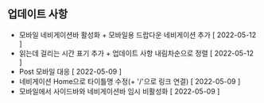 
<HeadPost title='블로그에 오신걸 환영합니다!' createdDate='2022-05-03' updatedDate='2022-05-03' />

## 업데이트 사항

- 모바일 네비게이션바 활성화 + 모바일용 드랍다운 네비게이션 추가 [ 2022-05-12 ]
- 읽는데 걸리는 시간 표기 추가 + 업데이트 사항 내림차순으로 정렬 [ 2022-05-12 ]
- Post 모바일 대응 [ 2022-05-09 ]
- 네비게이션 Home으로 타이틀명 수정(+ '/'으로 링크 연결) [ 2022-05-09 ]
- 모바일에서 사이드바와 네비게이션바 임시 비활성화 [ 2022-05-09 ]